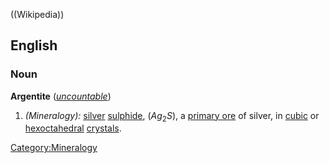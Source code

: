 ((Wikipedia))
==English==

===Noun===
'''Argentite''' (''[[uncountable]]'')

# ''(Mineralogy):'' [[silver]] [[sulphide]], (<math>Ag_2S</math>), a [[primary ore]] of silver, in [[cubic]] or [[hexoctahedral]] [[crystal]]s.

[[Category:Mineralogy]]